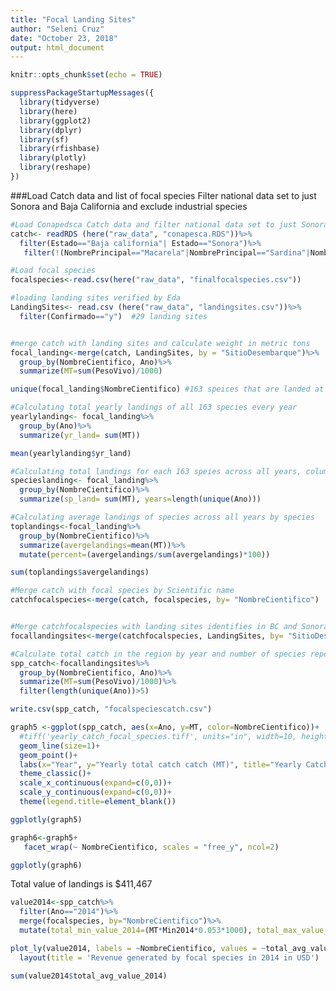 ```yaml
---
title: "Focal Landing Sites"
author: "Seleni Cruz"
date: "October 23, 2018"
output: html_document
---
```


```r
knitr::opts_chunk$set(echo = TRUE)
```


```r
suppressPackageStartupMessages({
  library(tidyverse)
  library(here)
  library(ggplot2)
  library(dplyr)
  library(sf)
  library(rfishbase)
  library(plotly)
  library(reshape)
})
```

###Load Catch data and list of focal species
Filter national data set to just Sonora and Baja California and exclude industrial species 
```r
#Load Conapedsca Catch data and filter national data set to just Sonora and Baja California and exclude industrial species
catch<- readRDS (here("raw_data", "conapesca.RDS"))%>%
  filter(Estado=="Baja california"| Estado=="Sonora")%>%
   filter(!(NombrePrincipal=="Macarela"|NombrePrincipal=="Sardina"|NombrePrincipal=="Camaron"|NombrePrincipal=="Corvina"|NombrePrincipal=="Calamar"|NombrePrincipal=="Anchoveta"))

#Load focal species
focalspecies<-read.csv(here("raw_data", "finalfocalspecies.csv"))

#loading landing sites verified by Eda 
LandingSites<- read.csv (here("raw_data", "landingsites.csv"))%>%
  filter(Confirmado=="y")  #29 landing sites 


#merge catch with landing sites and calculate weight in metric tons 
focal_landing<-merge(catch, LandingSites, by = "SitioDesembarque")%>%
  group_by(NombreCientifico, Ano)%>% 
  summarize(MT=sum(PesoVivo)/1000)

unique(focal_landing$NombreCientifico) #163 speices that are landed at 29 landing sites in the MRI

#Calculating total yearly landings of all 163 species every year 
yearlylanding<- focal_landing%>%
  group_by(Ano)%>%
  summarize(yr_land= sum(MT))

mean(yearlylanding$yr_land)

#Calculating total landings for each 163 speies across all years, column years is the number of years for which data is available for that species    
specieslanding<- focal_landing%>%
  group_by(NombreCientifico)%>%
  summarize(sp_land= sum(MT), years=length(unique(Ano)))

#Calculating average landings of species across all years by species 
toplandings<-focal_landing%>%
  group_by(NombreCientifico)%>%
  summarize(avergelandings=mean(MT))%>%
  mutate(percent=(avergelandings/sum(avergelandings)*100))

sum(toplandings$avergelandings)

#Merge catch with focal species by Scientific name 
catchfocalspecies<-merge(catch, focalspecies, by= "NombreCientifico")


#Merge catchfocalspecies with landing sites identifies in BC and Sonora 
focallandingsites<-merge(catchfocalspecies, LandingSites, by= "SitioDesembarque")

#Calculate total catch in the region by year and number of species reported in each year 
spp_catch<-focallandingsites%>%
  group_by(NombreCientifico, Ano)%>%
  summarize(MT=sum(PesoVivo)/1000)%>%
  filter(length(unique(Ano))>5)

write.csv(spp_catch, "focalspeciescatch.csv")

```


```r

graph5 <-ggplot(spp_catch, aes(x=Ano, y=MT, color=NombreCientifico))+
  #tiff('yearly_catch_focal_species.tiff', units="in", width=10, height=5, res=300)+
  geom_line(size=1)+
  geom_point()+
  labs(x="Year", y="Yearly total catch catch (MT)", title="Yearly Catch of focal species after filtering by landing", subtitle= "2000-2015")+
  theme_classic()+
  scale_x_continuous(expand=c(0,0))+
  scale_y_continuous(expand=c(0,0))+
  theme(legend.title=element_blank())

ggplotly(graph5)


```



```r
graph6<-graph5+
   facet_wrap(~ NombreCientifico, scales = "free_y", ncol=2)

ggplotly(graph6)
```

Total value of landings is $411,467 

```r
value2014<-spp_catch%>%
  filter(Ano=="2014")%>%
  merge(focalspecies, by="NombreCientifico")%>%
  mutate(total_min_value_2014=(MT*Min2014*0.053*1000), total_max_value_2014=(MT*Max2014*0.053*1000), total_avg_value_2014=(MT*Average2014*0.053*1000), value_percent=(total_avg_value_2014/sum(total_avg_value_2014)*100))

plot_ly(value2014, labels = ~NombreCientifico, values = ~total_avg_value_2014, type = 'pie', showlegend=FALSE) %>%
  layout(title = 'Revenue generated by focal species in 2014 in USD')

sum(value2014$total_avg_value_2014)
```

